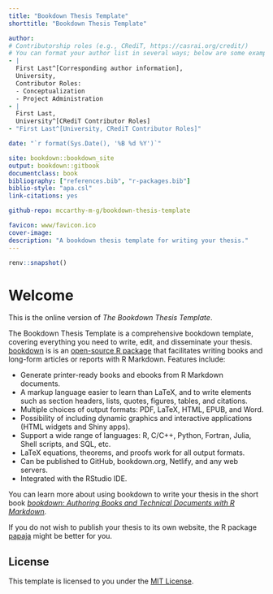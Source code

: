 ```yaml
--- 
title: "Bookdown Thesis Template"
shorttitle: "Bookdown Thesis Template"

author:
# Contributorship roles (e.g., CRediT, https://casrai.org/credit/)
# You can format your author list in several ways; below are some examples:
- |
  First Last^[Corresponding author information],
  University,  
  Contributor Roles:  
  - Conceptualization  
  - Project Administration
- |
  First Last,
  University^[CRediT Contributor Roles]
- "First Last^[University, CRediT Contributor Roles]"

date: "`r format(Sys.Date(), '%B %d %Y')`"

site: bookdown::bookdown_site
output: bookdown::gitbook
documentclass: book
bibliography: ["references.bib", "r-packages.bib"]
biblio-style: "apa.csl"
link-citations: yes

github-repo: mccarthy-m-g/bookdown-thesis-template

favicon: www/favicon.ico
cover-image: 
description: "A bookdown thesis template for writing your thesis."
---
```


```r
renv::snapshot()
```

# Welcome {-}

This is the online version of *The Bookdown Thesis Template*.

The Bookdown Thesis Template is a comprehensive bookdown template, covering everything you need to write, edit, and disseminate your thesis. [bookdown](https://bookdown.org) is is an [open-source R package](https://github.com/rstudio/bookdown) that facilitates writing books and long-form articles or reports with R Markdown. Features include:

- Generate printer-ready books and ebooks from R Markdown documents.
- A markup language easier to learn than LaTeX, and to write elements such as section headers, lists, quotes, figures, tables, and citations.
- Multiple choices of output formats: PDF, LaTeX, HTML, EPUB, and Word.
- Possibility of including dynamic graphics and interactive applications (HTML widgets and Shiny apps).
- Support a wide range of languages: R, C/C++, Python, Fortran, Julia, Shell scripts, and SQL, etc.
- LaTeX equations, theorems, and proofs work for all output formats.
- Can be published to GitHub, bookdown.org, Netlify, and any web servers.
- Integrated with the RStudio IDE.

You can learn more about using bookdown to write your thesis in the short book [*bookdown: Authoring Books and Technical Documents with R Markdown*](https://bookdown.org/yihui/bookdown/).

If you do not wish to publish your thesis to its own website, the R package [papaja](https://crsh.github.io/papaja_man/customizations.html#writing-dissertations) might be better for you.

## License {-}

This template is licensed to you under the [MIT License](https://github.com/mccarthy-m-g/bookdown-thesis-template/blob/master/LICENSE).
